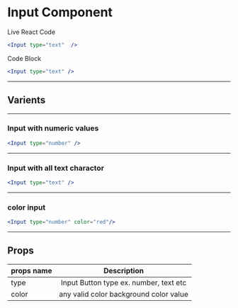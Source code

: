
# Input Component


Live React Code
```jsx react-live
<Input type="text"  />
```

Code Block
```jsx
<Input type="text" />
```

---
## Varients

---

### Input with numeric values

```jsx react-live
<Input type="number" />
```

---


### Input with all text charactor

```jsx react-live
<Input type="text" />
```

---

### color input

```jsx react-live
<Input type="number" color="red"/>
```

---

## Props 
| props name  | Description                                 |
| :--         | :-:                                         |
| type        | Input Button type ex. number, text etc      |
| color       | any valid color background color value      |